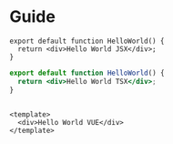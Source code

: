 # Guide

```tsx iframe
export default function HelloWorld() {
  return <div>Hello World JSX</div>;
}
```

```jsx iframe
export default function HelloWorld() {
  return <div>Hello World TSX</div>;
}
```

```tsx file="./component.jsx" iframe

```

```vue iframe
<template>
  <div>Hello World VUE</div>
</template>
```
